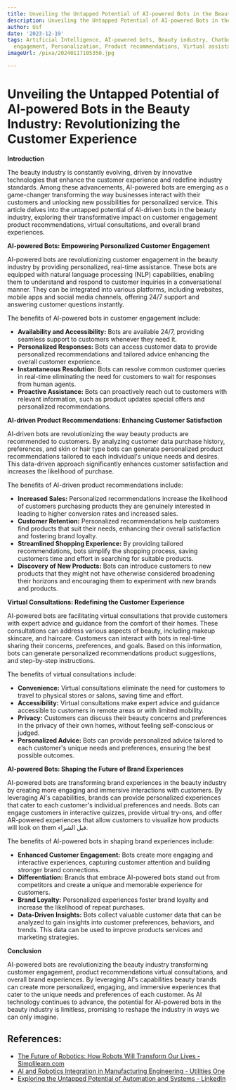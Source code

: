 ```yaml
---
title: Unveiling the Untapped Potential of AI-powered Bots in the Beauty Industry
description: Unveiling the Untapped Potential of AI-powered Bots in the Beauty Industry
author: Usf
date: '2023-12-19'
tags: Artificial Intelligence, AI-powered bots, Beauty industry, Chatbots, Customer
  engagement, Personalization, Product recommendations, Virtual assistants
imageUrl: /pixa/20240117105350.jpg

---
```

# Unveiling the Untapped  Potential of AI-powered Bots in the Beauty Industry: Revolutionizing the Customer Experience

**Introduction**

The beauty industry is constantly evolving, driven by innovative technologies that enhance  the customer experience and redefine industry standards. Among these advancements, AI-powered bots are  emerging as a game-changer transforming the way businesses interact with their customers and unlocking new possibilities for personalized service. This article delves into the  untapped potential  of AI-driven bots in the  beauty industry, exploring their transformative impact on customer engagement product recommendations, virtual consultations, and overall  brand experiences.

**AI-powered Bots: Empowering Personalized Customer Engagement**

AI-powered bots are revolutionizing customer engagement in the beauty industry by providing personalized,  real-time assistance. These bots are  equipped with  natural language  processing (NLP) capabilities, enabling them to understand and  respond to customer inquiries in a conversational manner. They can be integrated  into various platforms, including websites, mobile  apps and social media channels, offering 24/7 support and answering customer questions instantly.

The  benefits of AI-powered bots in customer engagement include:
- **Availability and Accessibility:** Bots are available 24/7, providing seamless support to customers whenever they need it.
- **Personalized Responses:** Bots can access customer data to  provide personalized recommendations and tailored advice  enhancing the overall customer experience.
- **Instantaneous Resolution:** Bots can resolve common customer queries in real-time  eliminating the need for customers  to  wait for responses from human agents.
- **Proactive Assistance:** Bots  can proactively reach out to customers with relevant information, such  as  product updates special  offers and personalized recommendations.

**AI-driven Product Recommendations: Enhancing Customer Satisfaction**

AI-driven bots are revolutionizing the way beauty products are recommended to customers. By analyzing customer data purchase history, preferences, and skin or  hair type bots can generate personalized  product recommendations tailored to each individual's  unique needs  and desires. This data-driven approach significantly enhances customer satisfaction and increases the likelihood of purchase.

The  benefits of  AI-driven product recommendations include:

- **Increased Sales:**  Personalized  recommendations increase the likelihood of customers purchasing products they  are genuinely interested in leading to higher conversion rates and increased sales.
- **Customer Retention:** Personalized recommendations help customers find  products that suit  their needs, enhancing their  overall  satisfaction  and fostering brand loyalty.
- **Streamlined Shopping Experience:** By providing tailored recommendations, bots simplify the shopping process, saving customers time and  effort in searching for  suitable products.
- **Discovery of New Products:** Bots can introduce customers  to new  products that they might not have otherwise considered broadening their horizons  and encouraging them to experiment with new brands and products.

**Virtual Consultations: Redefining  the Customer Experience**

AI-powered bots are facilitating virtual consultations  that provide customers with expert advice and guidance from  the comfort of their homes. These consultations can address various aspects of beauty, including  makeup skincare, and haircare. Customers can interact with bots in real-time sharing their concerns, preferences, and goals. Based on this  information, bots can generate personalized recommendations product suggestions, and step-by-step instructions.

The benefits of virtual consultations include:

- **Convenience:** Virtual consultations eliminate the need for  customers to travel to physical stores or salons, saving  time and effort.
- **Accessibility:** Virtual consultations make expert advice  and guidance accessible to customers in  remote areas or with  limited mobility.
- **Privacy:** Customers can discuss their beauty concerns and preferences in the privacy of their own homes,  without feeling self-conscious or judged.
- **Personalized Advice:** Bots can provide  personalized advice tailored to each  customer's unique needs and preferences, ensuring  the best possible outcomes.

**AI-powered Bots: Shaping the Future of Brand Experiences**

AI-powered bots are transforming brand experiences in  the beauty industry by creating more engaging and immersive interactions  with customers. By leveraging AI's capabilities, brands can provide  personalized experiences that cater  to each  customer's individual preferences  and needs. Bots can engage  customers in interactive  quizzes, provide virtual try-ons, and offer AR-powered experiences that allow customers to visualize how products will look on them قبل الشراء.

The benefits of AI-powered bots  in shaping brand experiences include:

- **Enhanced Customer Engagement:** Bots create  more engaging and interactive experiences, capturing customer attention and building stronger brand connections.
- **Differentiation:** Brands that embrace AI-powered bots stand out from competitors and create a unique and memorable experience for customers.
- **Brand Loyalty:** Personalized experiences foster brand loyalty and increase the likelihood of  repeat purchases.
- **Data-Driven Insights:** Bots collect valuable customer data that can be analyzed  to  gain insights into customer preferences, behaviors, and  trends. This  data  can be used to improve products services  and marketing strategies.

**Conclusion**

AI-powered bots are revolutionizing the beauty industry transforming customer engagement, product recommendations virtual consultations, and overall brand experiences. By leveraging AI's capabilities beauty brands can create more personalized, engaging, and immersive experiences that cater to the unique needs and preferences  of each customer. As AI technology continues to advance, the potential for AI-powered  bots in the beauty industry is limitless, promising to reshape the industry  in ways we can only imagine.

## References:
- [The Future of Robotics: How Robots Will Transform Our Lives - Simplilearn.com](https://www.simplilearn.com/future-of-robotics-article)
- [AI and Robotics Integration in Manufacturing Engineering - Utilities One](https://utilitiesone.com/ai-and-robotics-integration-in-manufacturing-engineering)
- [Exploring the Untapped Potential of Automation and Systems - LinkedIn](https://www.linkedin.com/pulse/exploring-untapped-potential-automation-systems-kunal-parnami-eehcf)
